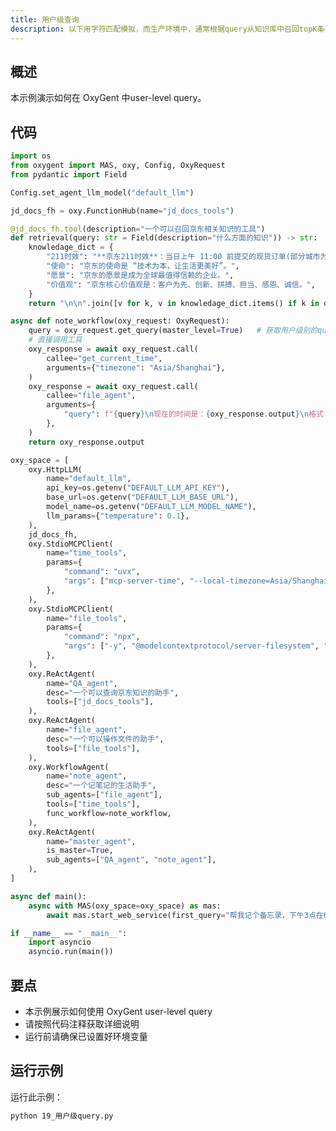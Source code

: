 ```yaml
---
title: 用户级查询
description: 以下用字符匹配模拟，而生产环境中，通常根据query从知识库中召回topK条相关语料，可以增加多路召回逻辑
---
```


## 概述

本示例演示如何在 OxyGent 中user-level query。

## 代码

```python
import os
from oxygent import MAS, oxy, Config, OxyRequest
from pydantic import Field

Config.set_agent_llm_model("default_llm")

jd_docs_fh = oxy.FunctionHub(name="jd_docs_tools")

@jd_docs_fh.tool(description="一个可以召回京东相关知识的工具")
def retrieval(query: str = Field(description="什么方面的知识")) -> str:
    knowledage_dict = {
        "211时效": "**京东211时效**：当日上午 11:00 前提交的现货订单(部分城市为上午 10:00 点前），当日送达；当日 23:00 前提交的现货订单，次日 15:00 前送达。(注：先货订单以提交时间点开始计算，先款订单以支付完成时间点计算)",
        "使命": "京东的使命是 “技术为本，让生活更美好”。",
        "愿景": "京东的愿景是成为全球最值得信赖的企业。",
        "价值观": "京东核心价值观是：客户为先、创新、拼搏、担当、感恩、诚信。",
    }
    return "\n\n".join([v for k, v in knowledage_dict.items() if k in query])

async def note_workflow(oxy_request: OxyRequest):
    query = oxy_request.get_query(master_level=True)   # 获取用户级别的query
    # 直接调用工具
    oxy_response = await oxy_request.call(
        callee="get_current_time",
        arguments={"timezone": "Asia/Shanghai"},
    )
    oxy_response = await oxy_request.call(
        callee="file_agent",
        arguments={
            "query": f"{query}\n现在的时间是：{oxy_response.output}\n格式：[2025年6月18日 10:00]地点 会议\n记录在local_file文件夹的note.txt文件"
        },
    )
    return oxy_response.output

oxy_space = [
    oxy.HttpLLM(
        name="default_llm",
        api_key=os.getenv("DEFAULT_LLM_API_KEY"),
        base_url=os.getenv("DEFAULT_LLM_BASE_URL"),
        model_name=os.getenv("DEFAULT_LLM_MODEL_NAME"),
        llm_params={"temperature": 0.1},
    ),
    jd_docs_fh,
    oxy.StdioMCPClient(
        name="time_tools",
        params={
            "command": "uvx",
            "args": ["mcp-server-time", "--local-timezone=Asia/Shanghai"],
        },
    ),
    oxy.StdioMCPClient(
        name="file_tools",
        params={
            "command": "npx",
            "args": ["-y", "@modelcontextprotocol/server-filesystem", "./local_file"],
        },
    ),
    oxy.ReActAgent(
        name="QA_agent",
        desc="一个可以查询京东知识的助手",
        tools=["jd_docs_tools"],
    ),
    oxy.ReActAgent(
        name="file_agent",
        desc="一个可以操作文件的助手",
        tools=["file_tools"],
    ),
    oxy.WorkflowAgent(
        name="note_agent",
        desc="一个记笔记的生活助手",
        sub_agents=["file_agent"],
        tools=["time_tools"],
        func_workflow=note_workflow,
    ),
    oxy.ReActAgent(
        name="master_agent",
        is_master=True,
        sub_agents=["QA_agent", "note_agent"],
    ),
]

async def main():
    async with MAS(oxy_space=oxy_space) as mas:
        await mas.start_web_service(first_query="帮我记个备忘录，下午3点在618会议室开会")

if __name__ == "__main__":
    import asyncio
    asyncio.run(main())
```

## 要点

- 本示例展示如何使用 OxyGent user-level query
- 请按照代码注释获取详细说明
- 运行前请确保已设置好环境变量

## 运行示例

运行此示例：

```bash
python 19_用户级query.py
```
